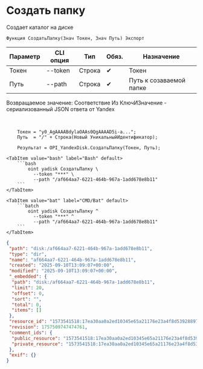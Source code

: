 ﻿---
sidebar_position: 2
description: Создать папку и другие функции для работы с Yandex Disk в Открытом пакете интеграций - бесплатной open-source библиотеке интеграций для 1С:Предприятие 8, OneScript и CLI
keywords: [1C, 1С, 1С:Предприятие, 1С:Предприятие 8.3, API, Интеграция, Сервисы, Обмен, OneScript, CLI, Yandex Disk]
---


# Создать папку
 Создает каталог на диске



`Функция СоздатьПапку(Знач Токен, Знач Путь) Экспорт`

  | Параметр | CLI опция | Тип | Обяз. | Назначение |
  |-|-|-|-|-|
  | Токен | --token | Строка | &#x2714; | Токен |
  | Путь | --path | Строка | &#x2714; | Путь к созаваемой папке |

  
  Возвращаемое значение:   Соответствие Из КлючИЗначение - сериализованный JSON ответа от Yandex

<br/>




```bsl title="Пример использования для 1С:Предприятие/OneScript"
    Токен = "y0_AgAAAABdylaOAAs0QgAAAAD5i-a...";
    Путь  = "/" + Строка(Новый УникальныйИдентификатор);

    Результат = OPI_YandexDisk.СоздатьПапку(Токен, Путь);
```
    

 <Tabs>
  
    <TabItem value="bash" label="Bash" default>
        ```bash
            oint yadisk СоздатьПапку \
              --token "***" \
              --path "/af664aa7-6221-464b-967a-1add678e8b11"
        ```
    </TabItem>
  
    <TabItem value="bat" label="CMD/Bat" default>
        ```batch
            oint yadisk СоздатьПапку ^
              --token "***" ^
              --path "/af664aa7-6221-464b-967a-1add678e8b11"
        ```
    </TabItem>
</Tabs>


```json title="Результат"
{
 "path": "disk:/af664aa7-6221-464b-967a-1add678e8b11",
 "type": "dir",
 "name": "af664aa7-6221-464b-967a-1add678e8b11",
 "created": "2025-09-10T13:09:07+00:00",
 "modified": "2025-09-10T13:09:07+00:00",
 "_embedded": {
  "path": "disk:/af664aa7-6221-464b-967a-1add678e8b11",
  "limit": 20,
  "offset": 0,
  "sort": "",
  "total": 0,
  "items": []
 },
 "resource_id": "1573541518:17ea30aa0a2ed10345e65a21176e23a4f8d539288971ffb336e2d52eb535db1d",
 "revision": 1757509747474761,
 "comment_ids": {
  "public_resource": "1573541518:17ea30aa0a2ed10345e65a21176e23a4f8d539288971ffb336e2d52eb535db1d",
  "private_resource": "1573541518:17ea30aa0a2ed10345e65a21176e23a4f8d539288971ffb336e2d52eb535db1d"
 },
 "exif": {}
}
```
